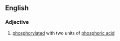 ==English==

===Adjective===
{{en-adj|-}}

#{{biochemistry}} [[phosphorylated]] with two units of [[phosphoric acid]]